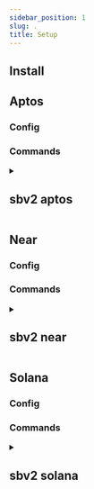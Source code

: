 ```yaml
---
sidebar_position: 1
slug: .
title: Setup
---
```


## Install


<Install />

## Aptos

### Config


<AptosConfig />

### Commands


<details>
<summary>

## sbv2 aptos

</summary>

<AptosToC />

</details>

## Near

### Config


<NearConfig />

### Commands


<details>
<summary>

## sbv2 near

</summary>

<NearToC />

</details>

## Solana

### Config


<SolanaConfig />

### Commands


<details>
<summary>

## sbv2 solana

</summary>

<SolanaToC />

</details>
